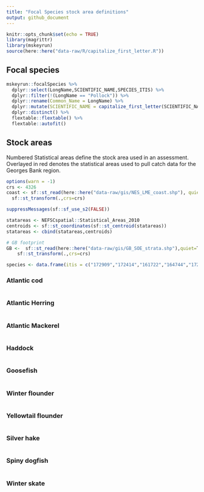 ```yaml
---
title: "Focal Species stock area definitions"
output: github_document
---
```


```r
knitr::opts_chunk$set(echo = TRUE)
library(magrittr)
library(mskeyrun)
source(here::here("data-raw/R/capitalize_first_letter.R"))

```


## Focal species

```r

mskeyrun::focalSpecies %>%
  dplyr::select(LongName,SCIENTIFIC_NAME,SPECIES_ITIS) %>%
  dplyr::filter(!(LongName == "Pollock")) %>%
  dplyr::rename(Common_Name = LongName) %>%
  dplyr::mutate(SCIENTIFIC_NAME = capitalize_first_letter(SCIENTIFIC_NAME)) %>% 
  dplyr::distinct() %>%
  flextable::flextable() %>%
  flextable::autofit()

```



##  Stock areas 

Numbered Statistical areas define the stock area used in an assessment. Overlayed in red denotes the statistical areas used to 
pull catch data for the Georges Bank region.


```r
options(warn = -1)
crs <- 4326
coast <- sf::st_read(here::here("data-raw/gis/NES_LME_coast.shp"), quiet = T) %>%
  sf::st_transform(.,crs=crs)

suppressMessages(sf::sf_use_s2(FALSE))

statareas <- NEFSCspatial::Statistical_Areas_2010
centroids <- sf::st_coordinates(sf::st_centroid(statareas))
statareas <- cbind(statareas,centroids)

# GB footprint
GB <-  sf::st_read(here::here("data-raw/gis/GB_SOE_strata.shp"),quiet=T) %>%
    sf::st_transform(.,crs=crs) 

species <- data.frame(itis = c("172909","172414","161722","164744","172905","172905","164712","160617","564145","164791","164791","164499"),stock = c(NA,NA,NA,NA,"GB","SNEMA",NA,NA,NA,"North","South",NA))
```

### Atlantic cod

```r

```

### Atlantic Herring
```r
```

### Atlantic Mackerel
```r
```

### Haddock
```r
```

### Goosefish
```r
```

### Winter flounder
```r
```

### Yellowtail flounder
```r
```

### Silver hake
```r
```

### Spiny dogfish
```r
```

### Winter skate
```r
```
